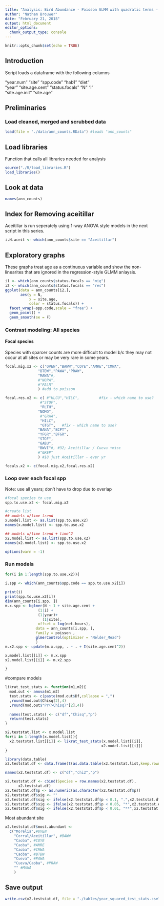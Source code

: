 ```yaml
---
title: "Analysis: Bird Abundance - Poisson GLMM with quadratic terms - pasture sites"
author: "Nathan Brouwer"
date: "February 21, 2018"
output: html_document
editor_options: 
  chunk_output_type: console
---
```


```r
knitr::opts_chunk$set(echo = TRUE)
```



## Introduction

Script loads a dataframe with the following columns

"year.num"      "site"          "spp.code"      "hab1"          "diet"         
"year"          "site.age.cent" "status.focals" "N"             "i"            
"site.age.init" "site.age"    


## Preliminaries

### Load cleaned, merged and scrubbed data

```r
load(file = "./data/ann_counts.RData") #loads "ann_counts"
```


## Load libraries

Function that calls all libraries needed for analysis
```r
source("./R/load_libraries.R")
load_libraries()
```

## Look at data

```r
names(ann_counts)
```


## Index for Removing aceitillar

Aceitillar is run seperately using 1-way ANOVA style models in the next script in this series.

```r
i.N.aceit <- which(ann_counts$site == "Aceitillar")
```



## Exploratory graphs

These graphs treat age as a continuous variable and show the non-linearites that are ignored in the regression-style GLMM anlaysis.  

```r
i1 <- which(ann_counts$status.focals == "mig")
i2 <- which(ann_counts$status.focals == "res")
ggplot(data = ann_counts[i2,],
       aes(y = N,
           x = site.age,
           color = status.focals)) +
  facet_wrap(~spp.code,scale = "free") +
  geom_point() +
  geom_smooth(se = F)
```

### Contrast modeling: All species

#### Focal species

Species with sparcer counts are more difficult to model b/c they may not occur at all sites or may be very rare in some years.  

```r
focal.mig.x2 <- c("OVEN","BAWW","COYE","AMRE","CMWA",
               "BTBW","PAWA","PRAW",
               "MAWA"#,
               #"NOPA",
               #"PALM"
               ) #add to poisson

focal.res.x2 <- c( #"HLCU","HILC",         #fix - which name to use?
                #"STOF",
                "RLTH",
               "NOMO",
                #"GRWA",     
                "HILC",
                "GTGT",   #fix - which name to use?
               "BANA","BCPT",
               "YFGR","BFGR",
               "STOF",
               "GABU",
               "BWVI"#, #32; Aceitillar / Cueva +misc
               #"GREP"
               ) #18 just Aceitillar - ever yr

focals.x2 <- c(focal.mig.x2,focal.res.x2)
```


### Loop over each focal spp

Note: use all years; don't have to drop due to overlap

```r
#focal species to use
spp.to.use.x2 <- focal.mig.x2

#create list
## models w/time trend
x.model.list <- as.list(spp.to.use.x2)
names(x.model.list) <- spp.to.use.x2

## models w/time trend + time^2
x2.model.list <- as.list(spp.to.use.x2)
names(x2.model.list) <- spp.to.use.x2

options(warn = -1)
```




### Run models
```r
for(i in 1:length(spp.to.use.x2)){
  
i.spp <- which(ann_counts$spp.code == spp.to.use.x2[i])

print(i)
print(spp.to.use.x2[i])
dim(ann_counts[i.spp, ])
m.x.spp <- bglmer(N ~ 1 + site.age.cent +
               (1|i) + 
               (1|year)+
                 (1|site),
               offset = log(net.hours),
              data = ann_counts[i.spp, ],
              family = poisson ,
              glmerControl(optimizer = "Nelder_Mead")
              )
m.x2.spp <- update(m.x.spp, . ~ . + I(site.age.cent^2))

x.model.list[[i]] <- m.x.spp
x2.model.list[[i]] <- m.x2.spp

}

```

#compare models

```r
likrat_test_stats <- function(m1,m2){
  mod.out <- anova(m1,m2)
  test.stats <- c(paste(mod.out$Df,collapse = ",")
  ,round(mod.out$Chisq[2],4)
  ,round(mod.out$"Pr(>Chisq)"[2],4))
  
  names(test.stats) <- c("df","Chisq","p")
  return(test.stats)
}
```

```r
x2.teststat.list <- x.model.list
for(i in 1:length(x.model.list)){
  x2.teststat.list[[i]] <- likrat_test_stats(x.model.list[[i]],
                                            x2.model.list[[i]])
}

```

```r
library(data.table)
x2.teststat.df <- data.frame(t(as.data.table(x2.teststat.list,keep.rownames = T)))

names(x2.teststat.df) <- c("df","chi2","p")

x2.teststat.df <- cbind(Species = row.names(x2.teststat.df),
      x2.teststat.df)
x2.teststat.df$p <- as.numeric(as.character(x2.teststat.df$p))
x2.teststat.df$sig <- ""
x2.teststat.df$sig <- ifelse(x2.teststat.df$p < 0.1, ".",x2.teststat.df$sig)
x2.teststat.df$sig <- ifelse(x2.teststat.df$p < 0.05, "*",x2.teststat.df$sig)
x2.teststat.df$sig <- ifelse(x2.teststat.df$p < 0.01, "**",x2.teststat.df$sig)
```



Most abundant site
```r
x2.teststat.df$most.abundant <-
  c("Morelia",#OVEN
    "Corral/Aceitillar", #BAWW
    "Caoba", #COYE
    "Caoba", #AMRE
    "Caoba", #CMWA
    "Caoba", #BTBW
    "Cueva", #PAWA
    "Cueva/Caoba", #PRAW
    "" #MAWA
    )
```



## Save output

```r
write.csv(x2.teststat.df, file = "./tables/year_squared_test_stats.csv")
```

